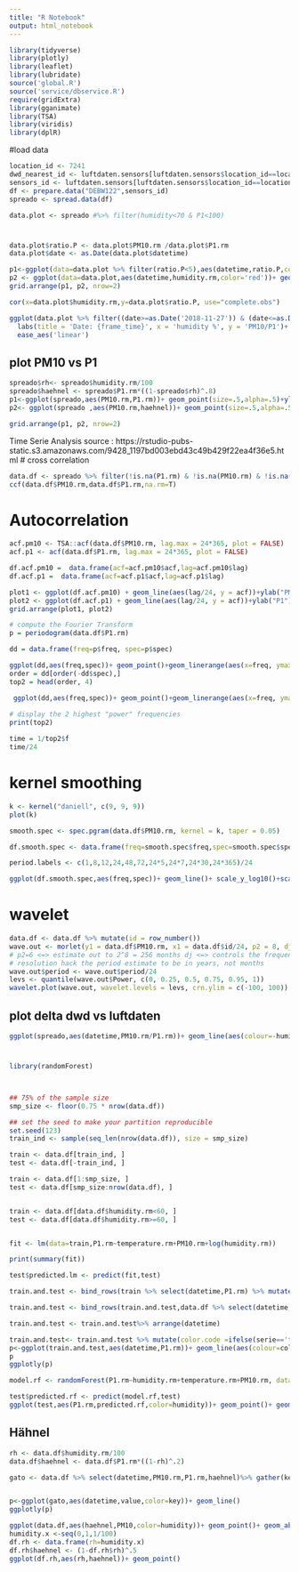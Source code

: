 ```yaml
---
title: "R Notebook"
output: html_notebook
---
```



```r
library(tidyverse)
library(plotly)
library(leaflet)
library(lubridate)
source('global.R')
source('service/dbservice.R')
require(gridExtra)
library(gganimate)
library(TSA)
library(viridis)
library(dplR)
```


#load data


```r
location_id <- 7241
dwd_nearest_id <- luftdaten.sensors[luftdaten.sensors$location_id==location_id,]$dwd_station_id %>% unique()
sensors_id <- luftdaten.sensors[luftdaten.sensors$location_id==location_id,]$sensor_id %>% unique()
df <- prepare.data("DEBW122",sensors_id)
spreado <- spread.data(df)
```



```r
data.plot <- spreado #%>% filter(humidity<70 & P1<100)

```


#
```r
data.plot$ratio.P <- data.plot$PM10.rm /data.plot$P1.rm
data.plot$date <- as.Date(data.plot$datetime)

p1<-ggplot(data=data.plot %>% filter(ratio.P<5),aes(datetime,ratio.P,color='blue'))+geom_line(color='red')
p2 <- ggplot(data=data.plot,aes(datetime,humidity.rm,color='red'))+ geom_line(color='blue')
grid.arrange(p1, p2, nrow=2)

cor(x=data.plot$humidity.rm,y=data.plot$ratio.P, use="complete.obs")

ggplot(data.plot %>% filter((date>=as.Date('2018-11-27')) & (date<=as.Date('2018-12-27'))),aes(humidity.rm,ratio.P, color=as.factor(date)))+ geom_point(size=1)#+ 
  labs(title = 'Date: {frame_time}', x = 'humidity %', y = 'PM10/P1')+ transition_time(date) +
  ease_aes('linear')
```



## plot PM10 vs P1
```r
spreado$rh<- spreado$humidity.rm/100
spreado$haehnel <- spreado$P1.rm*((1-spreado$rh)^.8)
p1<-ggplot(spreado,aes(PM10.rm,P1.rm))+ geom_point(size=.5,alpha=.5)+ylim(0,70)+xlim(0,70)+geom_smooth()
p2<- ggplot(spreado ,aes(PM10.rm,haehnel))+ geom_point(size=.5,alpha=.5)+ylim(0,70)+xlim(0,70)+geom_smooth()

grid.arrange(p1, p2, nrow=2)

```

Time Serie Analysis
source : https://rstudio-pubs-static.s3.amazonaws.com/9428_1197bd003ebd43c49b429f22ea4f36e5.html
# cross correlation
```r
data.df <- spreado %>% filter(!is.na(P1.rm) & !is.na(PM10.rm) & !is.na(temperature.rm) & !is.na(humidity.rm))
ccf(data.df$PM10.rm,data.df$P1.rm,na.rm=T)
```
# Autocorrelation
```r
acf.pm10 <- TSA::acf(data.df$PM10.rm, lag.max = 24*365, plot = FALSE)
acf.p1 <- acf(data.df$P1.rm, lag.max = 24*365, plot = FALSE)

df.acf.pm10 =  data.frame(acf=acf.pm10$acf,lag=acf.pm10$lag)
df.acf.p1 =  data.frame(acf=acf.p1$acf,lag=acf.p1$lag)

plot1 <- ggplot(df.acf.pm10) + geom_line(aes(lag/24, y = acf))+ylab("PM10 DWD")
plot2 <- ggplot(df.acf.p1) + geom_line(aes(lag/24, y = acf))+ylab("P1")
grid.arrange(plot1, plot2)

```


```r

# compute the Fourier Transform
p = periodogram(data.df$P1.rm)

dd = data.frame(freq=p$freq, spec=p$spec)

ggplot(dd,aes(freq,spec))+ geom_point()+geom_linerange(aes(x=freq, ymax=spec, ymin=0.75))#+xlim(0,0.005)
order = dd[order(-dd$spec),]
top2 = head(order, 4)

 ggplot(dd,aes(freq,spec))+ geom_point()+geom_linerange(aes(x=freq, ymax=spec, ymin=0.75)) + scale_x_log10()
 
# display the 2 highest "power" frequencies
print(top2)

time = 1/top2$f
time/24
```
# kernel smoothing
```r
k <- kernel("daniell", c(9, 9, 9))
plot(k)

smooth.spec <- spec.pgram(data.df$PM10.rm, kernel = k, taper = 0.05)

df.smooth.spec <- data.frame(freq=smooth.spec$freq,spec=smooth.spec$spec,period= smooth.spec$freq^-1/24)

period.labels <- c(1,8,12,24,48,72,24*5,24*7,24*30,24*365)/24

ggplot(df.smooth.spec,aes(freq,spec))+ geom_line()+ scale_y_log10()+scale_x_continuous("Period (days)",breaks = 1/period.labels,labels=period.labels)
```
# wavelet
```r
data.df <- data.df %>% mutate(id = row_number())
wave.out <- morlet(y1 = data.df$PM10.rm, x1 = data.df$id/24, p2 = 8, dj = 0.1, siglvl = 0.95)
# p2=6 <=> estimate out to 2^8 = 256 months dj <=> controls the frequency
# resolution hack the period estimate to be in years, not months
wave.out$period <- wave.out$period/24
levs <- quantile(wave.out$Power, c(0, 0.25, 0.5, 0.75, 0.95, 1))
wavelet.plot(wave.out, wavelet.levels = levs, crn.ylim = c(-100, 100))
```


## plot delta dwd vs luftdaten
```r

ggplot(spreado,aes(datetime,PM10.rm/P1.rm))+ geom_line(aes(colour=-humidity.rm),size=.2) +scale_color_viridis() 
```

#
```r
library(randomForest)



## 75% of the sample size
smp_size <- floor(0.75 * nrow(data.df))

## set the seed to make your partition reproducible
set.seed(123)
train_ind <- sample(seq_len(nrow(data.df)), size = smp_size)

train <- data.df[train_ind, ]
test <- data.df[-train_ind, ]

train <- data.df[1:smp_size, ]
test <- data.df[smp_size:nrow(data.df), ]


train <- data.df[data.df$humidity.rm<60, ]
test <- data.df[data.df$humidity.rm>=60, ]


fit <- lm(data=train,P1.rm~temperature.rm+PM10.rm+log(humidity.rm))

print(summary(fit))

test$predicted.lm <- predict(fit,test)

train.and.test <- bind_rows(train %>% select(datetime,P1.rm) %>% mutate(serie='train'),test %>% select(datetime,P1.rm=predicted.lm)%>% mutate(serie='test'))

train.and.test <- bind_rows(train.and.test,data.df %>% select(datetime,P1.rm) %>% mutate(serie='original')) 

train.and.test <- train.and.test%>% arrange(datetime)

train.and.test<- train.and.test %>% mutate(color.code =ifelse(serie=='train',0,1))
p<-ggplot(train.and.test,aes(datetime,P1.rm))+ geom_line(aes(colour=color.code))
p
ggplotly(p)
```

```r

model.rf <- randomForest(P1.rm~humidity.rm+temperature.rm+PM10.rm, data = train, ntree = 500, na.action = na.omit)

test$predicted.rf <- predict(model.rf,test)
ggplot(test,aes(P1.rm,predicted.rf,color=humidity))+ geom_point()+ geom_abline(intercept = 0)
```

## Hähnel

```r
rh <- data.df$humidity.rm/100
data.df$haehnel <- data.df$P1.rm*((1-rh)^.2)

gato <- data.df %>% select(datetime,PM10.rm,P1.rm,haehnel)%>% gather(key,value,-datetime)


p<-ggplot(gato,aes(datetime,value,color=key))+ geom_line()
ggplotly(p)

```

```r
ggplot(data.df,aes(haehnel,PM10,color=humidity))+ geom_point()+ geom_abline(intercept = 0)
humidity.x <-seq(0,1,1/100)
df.rh <- data.frame(rh=humidity.x)
df.rh$haehnel <- (1-df.rh$rh)^.5
ggplot(df.rh,aes(rh,haehnel))+ geom_point()
```

